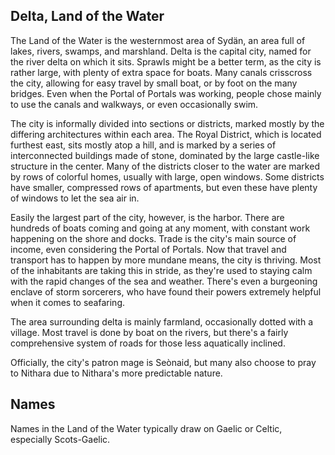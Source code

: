 
<Meta title="Setting|Cities/Delta, Land of the Water" />

## Delta, Land of the Water

The Land of the Water is the westernmost area of Sydän, an area full of lakes, rivers, swamps, and marshland. Delta is the capital city, 
named for the river delta on which it sits. Sprawls might be a better term, as the city is rather large, with plenty of extra space for boats. 
Many canals crisscross the city, allowing for easy travel by small boat, or by foot on the many bridges. Even when the Portal of Portals was 
working, people chose mainly to use the canals and walkways, or even occasionally swim.

The city is informally divided into sections or districts, marked mostly by the differing architectures within each area. The Royal District, 
which is located furthest east, sits mostly atop a hill, and is marked by a series of interconnected buildings made of stone, dominated by the 
large castle-like structure in the center. Many of the districts closer to the water are marked by rows of colorful homes, usually with large, 
open windows. Some districts have smaller, compressed rows of apartments, but even these have plenty of windows to let the sea air in.

Easily the largest part of the city, however, is the harbor. There are hundreds of boats coming and going at any moment, with constant work 
happening on the shore and docks. Trade is the city's main source of income, even considering the Portal of Portals. Now that travel and transport 
has to happen by more mundane means, the city is thriving. Most of the inhabitants are taking this in stride, as they're used to staying calm with 
the rapid changes of the sea and weather. There's even a burgeoning enclave of storm sorcerers, who have found their powers extremely helpful 
when it comes to seafaring.

The area surrounding delta is mainly farmland, occasionally dotted with a village. Most travel is done by boat on the rivers, but there's a 
fairly comprehensive system of roads for those less aquatically inclined.

Officially, the city's patron mage is Seònaid, but many also choose to pray to Nithara due to Nithara's more predictable nature.

## Names

Names in the Land of the Water typically draw on Gaelic or Celtic, especially Scots-Gaelic. 